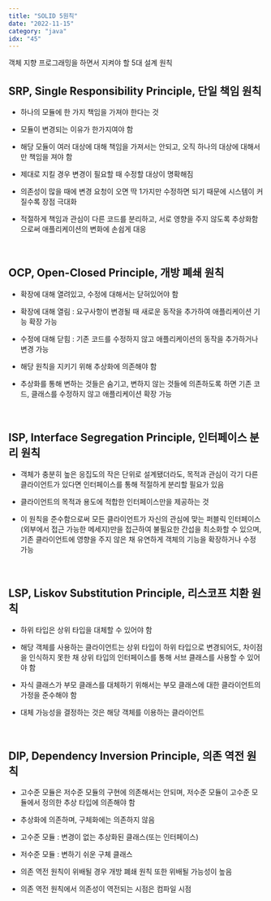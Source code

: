 ```yaml
---
title: "SOLID 5원칙"
date: "2022-11-15"
category: "java"
idx: "45"
---
```


객체 지향 프로그래밍을 하면서 지켜야 할 5대 설계 원칙

## SRP, Single Responsibility Principle, 단일 책임 원칙

- 하나의 모듈에 한 가지 책임을 가져야 한다는 것

- 모듈이 변경되는 이유가 한가지여야 함

- 해당 모듈이 여러 대상에 대해 책임을 가져서는 안되고, 오직 하나의 대상에 대해서만 책임을 져야 함

- 제대로 지킬 경우 변경이 필요할 때 수정할 대상이 명확해짐

- 의존성이 많을 때에 변경 요청이 오면 딱 1가지만 수정하면 되기 때문에 시스템이 커질수록 장점 극대화

- 적절하게 책임과 관심이 다른 코드를 분리하고, 서로 영향을 주지 않도록 추상화함으로써 애플리케이션의 변화에 손쉽게 대응

<br />

## OCP, Open-Closed Principle, 개방 폐쇄 원칙

- 확장에 대해 열려있고, 수정에 대해서는 닫혀있어야 함

- 확장에 대해 열림 : 요구사항이 변경될 때 새로운 동작을 추가하여 애플리케이션 기능 확장 가능

- 수정에 대해 닫힘 : 기존 코드를 수정하지 않고 애플리케이션의 동작을 추가하거나 변경 가능

- 해당 원칙을 지키기 위해 추상화에 의존해야 함

- 추상화를 통해 변하는 것들은 숨기고, 변하지 않는 것들에 의존하도록 하면 기존 코드, 클래스를 수정하지 않고 애플리케이션 확장 가능

<br />

## ISP, Interface Segregation Principle, 인터페이스 분리 원칙

- 객체가 충분히 높은 응집도의 작은 단위로 설계됐더라도, 목적과 관심이 각기 다른 클라이언트가 있다면 인터페이스를 통해 적절하게 분리할 필요가 있음

- 클라이언트의 목적과 용도에 적합한 인터페이스만을 제공하는 것

- 이 원칙을 준수함으로써 모든 클라이언트가 자신의 관심에 맞는 퍼블릭 인터페이스(외부에서 접근 가능한 메세지)만을 접근하여 불필요한 간섭을 최소화할 수 있으며, 기존 클라이언트에 영향을 주지 않은 채 유연하게 객체의 기능을 확장하거나 수정 가능

<br />

## LSP, Liskov Substitution Principle, 리스코프 치환 원칙

- 하위 타입은 상위 타입을 대체할 수 있어야 함

- 해당 객체를 사용하는 클라이언트는 상위 타입이 하위 타입으로 변경되어도, 차이점을 인식하지 못한 채 상위 타입의 인터페이스를 통해 서브 클래스를 사용할 수 있어야 함

- 자식 클래스가 부모 클래스를 대체하기 위해서는 부모 클래스에 대한 클라이언트의 가정을 준수해야 함

- 대체 가능성을 결정하는 것은 해당 객체를 이용하는 클라이언트

<br />

## DIP, Dependency Inversion Principle, 의존 역전 원칙

- 고수준 모듈은 저수준 모듈의 구현에 의존해서는 안되며, 저수준 모듈이 고수준 모듈에서 정의한 추상 타입에 의존해야 함

- 추상화에 의존하며, 구체화에는 의존하지 않음

- 고수준 모듈 : 변경이 없는 추상화된 클래스(또는 인터페이스)

- 저수준 모듈 : 변하기 쉬운 구체 클래스

- 의존 역전 원칙이 위배될 경우 개방 폐쇄 원칙 또한 위배될 가능성이 높음

- 의존 역전 원칙에서 의존성이 역전되는 시점은 컴파일 시점
